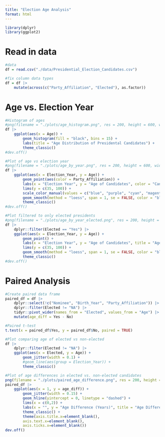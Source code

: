 ```yaml
---
title: "Election Age Analysis"
format: html
---
```


```r

library(dplyr)
library(ggplot2)

```

# Read in data
```r

#data
df = read.csv("./data/Presidential_Election_Candidates.csv")

#fix column data types
df = df |> 
    mutate(across(c("Party_Affiliation", "Elected"), as.factor))

```

# Age vs. Election Year
```r

#Histogram of ages
#png(filename = "./plots/age_histogram.png", res = 200, height = 600, width = 900)
df |> 
    ggplot(aes(x = Age)) +
        geom_histogram(fill = "black", bins = 15) +
        labs(title = "Age Distribution of Presidental Candidates") +
        theme_classic()
#dev.off()

#Plot of age vs election year
#png(filename = "./plots/age_by_year.png", res = 200, height = 600, width = 1400)
df |> 
    ggplot(aes(x = Election_Year, y = Age)) +
        geom_point(aes(color = Party_Affiliation)) +
        labs(x = "Election Year", y = "Age of Candidates", color = "Candidate\nParty Affiliation", title = "Age of Presidential Nominees") +
        lims(y = c(35, 100)) +
        scale_color_manual(values = c("blue", "purple", "cyan", "magenta", "red", "orange", "black")) +
        geom_smooth(method = "loess", span = 1, se = FALSE, color = "black", linetype = "dashed") +
        theme_classic()
#dev.off()

#Plot filtered to only elected presidents
#png(filename = "./plots/age_by_year_elected.png", res = 200, height = 600, width = 1100)
df |> 
    dplyr::filter(Elected == "Yes") |> 
    ggplot(aes(x = Election_Year, y = Age)) +
        geom_point() +
        labs(x = "Election Year", y = "Age of Candidates", title = "Age of Elected Presidents") +
        lims(y = c(35, 100)) +
        geom_smooth(method = "loess", span = 1, se = FALSE, color = "black", linetype = "dashed") +
        theme_classic()
#dev.off()

```

# Paired Analysis
```r


#Create paired data frame
paired_df = df |> 
    dplyr::select(!c("Nominee", "Birth_Year", "Party_Affiliation")) |> 
    dplyr::filter(Elected != "NA") |> 
    tidyr::pivot_wider(names_from = "Elected", values_from = "Age") |> 
    mutate(age_diff = Yes - No)

#Paired t-test
t.test(x = paired_df$Yes, y = paired_df$No, paired = TRUE)

#Plot comparing age of elected vs non-elected
df |> 
    dplyr::filter(Elected != "NA") |> 
    ggplot(aes(x = Elected, y = Age)) +
        geom_jitter(width = 0.1) +
        #geom_line(aes(group = Election_Year)) +
        theme_classic()

#Plot of age differences in elected vs. non-elected candidates
png(filename = "./plots/paired_age_difference.png", res = 200, height = 800, width = 800)
paired_df |> 
    ggplot(aes(x = 1, y = age_diff)) +
        geom_jitter(width = 0.15) +
        geom_hline(yintercept = 0, linetype = "dashed") +
        lims(x = c(0,2)) +
        labs(x = "", y = "Age Difference (Years)", title = "Age Difference of\nElected and Defeated Candidates") +
        theme_classic() +
        theme(axis.title.x=element_blank(),
        axis.text.x=element_blank(),
        axis.ticks.x=element_blank())
dev.off()


```

